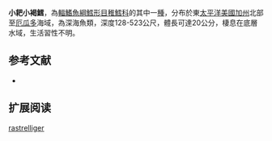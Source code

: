 {{Speciesbox
| name = 小耙小褐鱈
| image = 
| image_width = 250px
| status = NE
| status_system = iucn3.1
| trend = unknow
| genus = Physiculus
| species = rastrelliger
| authority = [[Gilbert|Gilbert]], 1890
| synonyms = 
}}
'''小耙小褐鱈'''，為[[輻鰭魚綱|輻鰭魚綱]][[鱈形目|鱈形目]][[稚鱈科|稚鱈科]]的其中一[[種|種]]，分布於東[[太平洋|太平洋]][[美國|美國]][[加州|加州]]北部至[[厄瓜多|厄瓜多]]海域，為深海魚類，深度128-523公尺，體長可達20公分，棲息在底層水域，生活習性不明。

==参考文献==
*{{FishBase_species|genus=Physiculus|species=rastrelliger|year=2016|month=2}}

== 扩展阅读 ==
{{refbegin}}
{{wikispecies-inline|Physiculus rastrelliger|小耙小褐鱈}}
{{refend}}
{{Taxonbar|from=Q2267773}}

[[Category:小褐鱈屬|rastrelliger]]


{{鱈形目小作品}}